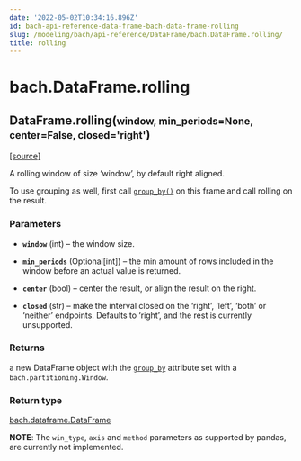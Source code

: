 ```yaml
---
date: '2022-05-02T10:34:16.896Z'
id: bach-api-reference-data-frame-bach-data-frame-rolling
slug: /modeling/bach/api-reference/DataFrame/bach.DataFrame.rolling/
title: rolling
---
```


# bach.DataFrame.rolling

<div class="method">

<h2 class="signature-method"><span class="additional-name">DataFrame.</span><span class="name">rolling(</span><small class="parameter-list"><span class="parameter" id="window">window</span>, <span class="parameter" id="min_periods">min_periods=None</span>, <span class="parameter" id="center">center=False</span>, <span class="parameter" id="closed">closed='right'</span></small>)</h2>


&#8203;<span class="view-source">[[source]](https://github.com/objectiv/objectiv-analytics/blob/main/bach/bach/dataframe.py)</span>

<div class="content">

A rolling window of size ‘window’, by default right aligned.

To use grouping as well, first call [`group_by()`](/docs/modeling/bach/api-reference/DataFrame/bach.DataFrame.group-by/#bach.DataFrame.group-by) on this frame and call rolling on the result.


### Parameters

* **`window`** (int) – the window size.

* **`min_periods`** (Optional[int]) – the min amount of rows included in the window before an actual value is returned.

* **`center`** (bool) – center the result, or align the result on the right.

* **`closed`** (str) – make the interval closed on the ‘right’, ‘left’, ‘both’ or ‘neither’ endpoints.
Defaults to ‘right’, and the rest is currently unsupported.



### Returns

a new DataFrame object with the [`group_by`](/docs/modeling/bach/api-reference/DataFrame/bach.DataFrame.group-by/#bach.DataFrame.group-by) attribute set with a
`bach.partitioning.Window`.



### Return type

[bach.dataframe.DataFrame](/docs/modeling/bach/api-reference/DataFrame/bach.DataFrame/#bach.DataFrame)


**NOTE**: The `win_type`, `axis` and `method` parameters as supported by pandas, are currently not
implemented.


</div>

</div>
